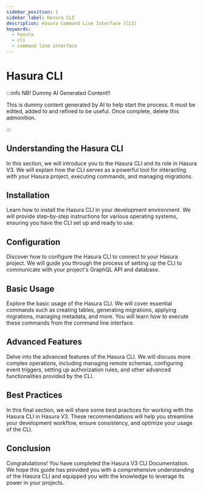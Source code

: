```yaml
---
sidebar_position: 1
sidebar_label: Hasura CLI
description: Hasura Command Line Interface (CLI)
keywords:
  - hasura
  - cli
  - command line interface
---
```


# Hasura CLI

:::info NB! Dummy AI Generated Content!!

This is dummy content generated by AI to help start the process. It must be edited, added to and refined to be useful.
Once complete, delete this admonition.

:::

## Understanding the Hasura CLI
In this section, we will introduce you to the Hasura CLI and its role in Hasura V3. We will explain how the CLI serves as a powerful tool for interacting with your Hasura project, executing commands, and managing migrations.

## Installation
Learn how to install the Hasura CLI in your development environment. We will provide step-by-step instructions for various operating systems, ensuring you have the CLI set up and ready to use.

## Configuration
Discover how to configure the Hasura CLI to connect to your Hasura project. We will guide you through the process of setting up the CLI to communicate with your project's GraphQL API and database.

## Basic Usage
Explore the basic usage of the Hasura CLI. We will cover essential commands such as creating tables, generating migrations, applying migrations, managing metadata, and more. You will learn how to execute these commands from the command line interface.

## Advanced Features
Delve into the advanced features of the Hasura CLI. We will discuss more complex operations, including managing remote schemas, configuring event triggers, setting up authorization rules, and other advanced functionalities provided by the CLI.

## Best Practices
In this final section, we will share some best practices for working with the Hasura CLI in Hasura V3. These recommendations will help you streamline your development workflow, ensure consistency, and optimize your usage of the CLI.

## Conclusion
Congratulations! You have completed the Hasura V3 CLI Documentation. We hope this guide has provided you with a comprehensive understanding of the Hasura CLI and equipped you with the knowledge to leverage its power in your projects.

